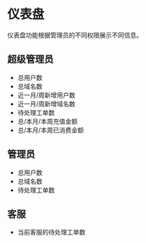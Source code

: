 # 仪表盘

仪表盘功能根据管理员的不同权限展示不同信息。

## 超级管理员

- 总用户数
- 总域名数
- 近一月/周新增用户数
- 近一月/周新增域名数
- 待处理工单数
- 总/本月/本周充值金额
- 总/本月/本周已消费金额

## 管理员

- 总用户数
- 总域名数
- 待处理工单数

## 客服

- 当前客服的待处理工单数

